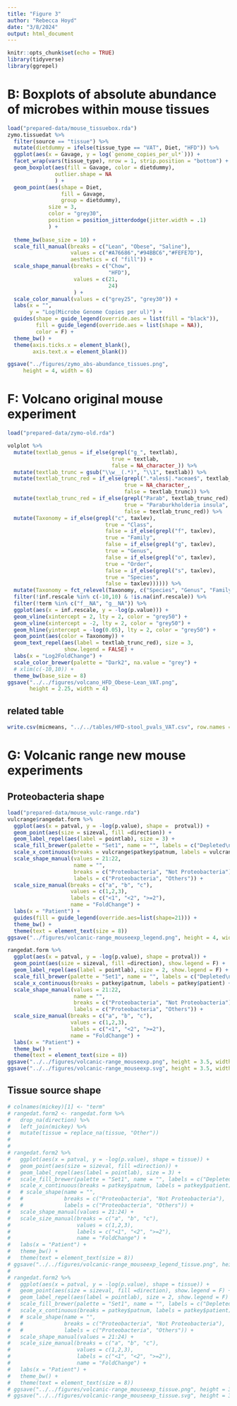 ```yaml
---
title: "Figure 3"
author: "Rebecca Hoyd"
date: "3/8/2024"
output: html_document
---
```


```r
knitr::opts_chunk$set(echo = TRUE)
library(tidyverse)
library(ggrepel)
```


# B: Boxplots of absolute abundance of microbes within mouse tissues

```r
load("prepared-data/mouse_tissuebox.rda")
zymo.tissuedat %>%
  filter(source == "tissue") %>%
  mutate(dietdummy = ifelse(tissue_type == "VAT", Diet, "HFD")) %>%
  ggplot(aes(x = Gavage, y = log(`genome_copies_per_ul*`))) +
  facet_wrap(vars(tissue_type), nrow = 1, strip.position = "bottom") +
  geom_boxplot(aes(fill = Gavage, color = dietdummy), 
               outlier.shape = NA
               ) +
  geom_point(aes(shape = Diet, 
                 fill = Gavage,
                 group = dietdummy), 
             size = 3,
             color = "grey30",
             position = position_jitterdodge(jitter.width = .1)
             ) +
  
  theme_bw(base_size = 10) +
  scale_fill_manual(breaks = c("Lean", "Obese", "Saline"),
                    values = c("#A76686","#94BBC6","#FEFE7D"),
                    aesthetics = c( "fill")) +
  scale_shape_manual(breaks = c("Chow", 
                                "HFD"),
                     values = c(21,
                                24)
                     ) +
  scale_color_manual(values = c("grey25", "grey30")) +
  labs(x = "",
       y = "Log(Microbe Genome Copies per ul)") +
  guides(shape = guide_legend(override.aes = list(fill = "black")),
         fill = guide_legend(override.aes = list(shape = NA)),
         color = F) +
  theme_bw() +
  theme(axis.ticks.x = element_blank(),
        axis.text.x = element_blank())

ggsave("../figures/zymo_abs-abundance_tissues.png",
     height = 4, width = 6)
```

# F: Volcano original mouse experiment

```r
load("prepared-data/zymo-old.rda")
```

```r
volplot %>%
  mutate(textlab_genus = if_else(grepl("g_", textlab),
                                 true = textlab,
                                 false = NA_character_)) %>%
  mutate(textlab_trunc = gsub("\\w__(.*)", "\\1", textlab)) %>%
  mutate(textlab_trunc_red = if_else(grepl(".*ales$|.*aceae$", textlab_trunc),
                                     true = NA_character_,
                                     false = textlab_trunc)) %>%
  mutate(textlab_trunc_red = if_else(grepl("Parab", textlab_trunc_red),
                                     true = "Paraburkholderia insula",
                                     false = textlab_trunc_red)) %>%
  mutate(Taxonomy = if_else(grepl("c", taxlev),
                               true = "Class",
                               false = if_else(grepl("f", taxlev),
                               true = "Family",
                               false = if_else(grepl("g", taxlev),
                               true = "Genus",
                               false = if_else(grepl("o", taxlev),
                               true = "Order",
                               false = if_else(grepl("s", taxlev),
                               true = "Species",
                               false = taxlev)))))) %>%
  mutate(Taxonomy = fct_relevel(Taxonomy, c("Species", "Genus", "Family", "Order", "Class"))) %>%
  filter(!inf.rescale %in% c(-10,10) & !is.na(inf.rescale)) %>%
  filter(!term %in% c("f__NA", "g__NA")) %>%
  ggplot(aes(x = inf.rescale, y = -log(p.value))) +
  geom_vline(xintercept = 2, lty = 2, color = "grey50") +
  geom_vline(xintercept = -2, lty = 2, color = "grey50") +
  geom_hline(yintercept = -log(0.05), lty = 2, color = "grey50") +
  geom_point(aes(color = Taxonomy)) +
  geom_text_repel(aes(label = textlab_trunc_red), size = 3,
                  show.legend = FALSE) +
  labs(x = "Log2FoldChange") +
  scale_color_brewer(palette = "Dark2", na.value = "grey") +
  # xlim(c(-10,10)) +
  theme_bw(base_size = 8)
ggsave("../../figures/volcano_HFD_Obese-Lean_VAT.png",
       height = 2.25, width = 4)
```

## related table

```r
write.csv(micmeans, "../../tables/HFD-stool_pvals_VAT.csv", row.names = F)
```

# G: Volcanic range new mouse experiments

## Proteobacteria shape

```r
load("prepared-data/mouse_vulc-range.rda")
vulcrange$rangedat.form %>%
  ggplot(aes(x = patval, y = -log(p.value), shape =  protval)) +
  geom_point(aes(size = sizeval, fill =direction)) +
  geom_label_repel(aes(label = pointlab), size = 3) +
  scale_fill_brewer(palette = "Set1", name = "", labels = c("Depleted\nin Obese", "Enriched\nin Obese")) +
  scale_x_continuous(breaks = vulcrange$patkey$patnum, labels = vulcrange$patkey$patient) +
  scale_shape_manual(values = 21:22,
                     name = "",
                     breaks = c("Proteobacteria", "Not Proteobacteria"),
                     labels = c("Proteobacteria", "Others")) +
  scale_size_manual(breaks = c("a", "b", "c"), 
                    values = c(1,2,3), 
                    labels = c("<1", "<2", ">=2"),
                    name = "FoldChange") +
  labs(x = "Patient") +
  guides(fill = guide_legend(override.aes=list(shape=21))) +
  theme_bw() +
  theme(text = element_text(size = 8))
ggsave("../figures/volcanic-range_mouseexp_legend.png", height = 4, width = 3)

rangedat.form %>%
  ggplot(aes(x = patval, y = -log(p.value), shape = protval)) +
  geom_point(aes(size = sizeval, fill =direction), show.legend = F) +
  geom_label_repel(aes(label = pointlab), size = 2, show.legend = F) +
  scale_fill_brewer(palette = "Set1", name = "", labels = c("Depleted\nin Obese", "Enriched\nin Obese")) +
  scale_x_continuous(breaks = patkey$patnum, labels = patkey$patient) +
  scale_shape_manual(values = 21:22,
                     name = "",
                     breaks = c("Proteobacteria", "Not Proteobacteria"),
                     labels = c("Proteobacteria", "Others")) +
  scale_size_manual(breaks = c("a", "b", "c"), 
                    values = c(1,2,3), 
                    labels = c("<1", "<2", ">=2"),
                    name = "FoldChange") +
  labs(x = "Patient") +
  theme_bw() +
  theme(text = element_text(size = 8))
ggsave("../../figures/volcanic-range_mouseexp.png", height = 3.5, width = 3.5)
ggsave("../../figures/volcanic-range_mouseexp.svg", height = 3.5, width = 3.5)
```

## Tissue source shape

```r
# colnames(mickey)[1] <- "term"
# rangedat.form2 <- rangedat.form %>%
#   drop_na(direction) %>%
#   left_join(mickey) %>%
#   mutate(tissue = replace_na(tissue, "Other"))
# 
# 
# rangedat.form2 %>%
#   ggplot(aes(x = patval, y = -log(p.value), shape = tissue)) +
#   geom_point(aes(size = sizeval, fill =direction)) +
#   geom_label_repel(aes(label = pointlab), size = 3) +
#   scale_fill_brewer(palette = "Set1", name = "", labels = c("Depleted\nin Obese", "Enriched\nin Obese")) +
#   scale_x_continuous(breaks = patkey$patnum, labels = patkey$patient) +
#   # scale_shape(name = "",
#   #             breaks = c("Proteobacteria", "Not Proteobacteria"), 
#   #             labels = c("Proteobacteria", "Others")) +
#   scale_shape_manual(values = 21:24) +
#   scale_size_manual(breaks = c("a", "b", "c"), 
#                     values = c(1,2,3), 
#                     labels = c("<1", "<2", ">=2"),
#                     name = "FoldChange") +
#   labs(x = "Patient") +
#   theme_bw() +
#   theme(text = element_text(size = 8))
# ggsave("../../figures/volcanic-range_mouseexp_legend_tissue.png", height = 4, width = 3)
# 
# rangedat.form2 %>%
#   ggplot(aes(x = patval, y = -log(p.value), shape = tissue)) +
#   geom_point(aes(size = sizeval, fill =direction), show.legend = F) +
#   geom_label_repel(aes(label = pointlab), size = 2, show.legend = F) +
#   scale_fill_brewer(palette = "Set1", name = "", labels = c("Depleted\nin Obese", "Enriched\nin Obese")) +
#   scale_x_continuous(breaks = patkey$patnum, labels = patkey$patient) +
#   # scale_shape(name = "",
#   #             breaks = c("Proteobacteria", "Not Proteobacteria"), 
#   #             labels = c("Proteobacteria", "Others")) +
#   scale_shape_manual(values = 21:24) +
#   scale_size_manual(breaks = c("a", "b", "c"), 
#                     values = c(1,2,3), 
#                     labels = c("<1", "<2", ">=2"),
#                     name = "FoldChange") +
#   labs(x = "Patient") +
#   theme_bw() +
#   theme(text = element_text(size = 8))
# ggsave("../../figures/volcanic-range_mouseexp_tissue.png", height = 3.5, width = 3.5)
# ggsave("../../figures/volcanic-range_mouseexp_tissue.svg", height = 3.5, width = 3.5)
```

